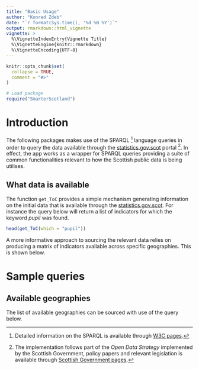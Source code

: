 ```yaml
---
title: "Basic Usage"
author: "Konrad Zdeb"
date: "`r format(Sys.time(), '%d %B %Y')`"
output: rmarkdown::html_vignette
vignette: >
  %\VignetteIndexEntry{Vignette Title}
  %\VignetteEngine{knitr::rmarkdown}
  %\VignetteEncoding{UTF-8}
---
```


```r
knitr::opts_chunk$set(
  collapse = TRUE,
  comment = "#>"
)

# Load package
require("SmarterScotland")
```

# Introduction

The following packages makes use of the SPARQL [^1] language queries in order to query the data available through the [statistics.gov.scot](http://statistics.gov.scot) portal [^2]. In effect, the app works as a wrapper for SPARQL queries providing a suite of common functionalities relevant to how the Scottish public data is being utilises.

[^1]: Detailed information on the SPARQL is available through [W3C pages](https://www.w3.org/TR/rdf-sparql-query/).
[^2]: The implementation follows part of the *Open Data Strategy* implemented by the Scottish Government, policy papers and relevant legislation is available through [Scottish Government pages](http://www.gov.scot/Topics/Economy/digital/digitalservices/datamanagement/OpenData).

## What data is available

The function `get_ToC` provides a simple mechanism generating information on the initial data that is available through the [statistics.gov.scot](http://statistics.gov.scot). For instance the query below will return a list of indicators for which the keyword *pupil* was found.

```r
head(get_ToC(which = "pupil"))
```

A more informative approach to sourcing the relevant data relies on producing a matrix of indicators available across specific geographies. This is shown below.

# Sample queries

## Available geographies

The list of available geographies can be sourced with use of the query below.